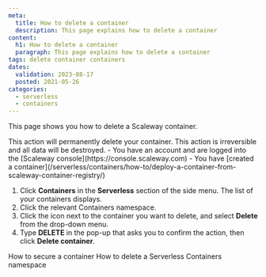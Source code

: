 ```yaml
---
meta:
  title: How to delete a container
  description: This page explains how to delete a container
content:
  h1: How to delete a container
  paragraph: This page explains how to delete a container
tags: delete container containers
dates:
  validation: 2023-08-17
  posted: 2021-05-26
categories:
  - serverless
  - containers
---
```


This page shows you how to delete a Scaleway container.

<Macro id="iam-requirements" />

<Message type="important">
  This action will permanently delete your container. This action is irreversible and all data will be destroyed.
</Message>

<Message type="requirement">
  - You have an account and are logged into the [Scaleway console](https://console.scaleway.com)
  - You have [created a container](/serverless/containers/how-to/deploy-a-container-from-scaleway-container-registry/)
</Message>

1. Click **Containers** in the **Serverless** section of the side menu. The list of your containers displays.
2. Click the relevant Containers namespace.
2. Click the <Icon name="more" /> icon next to the container you want to delete, and select **Delete** from the drop-down menu. 
3. Type **DELETE** in the pop-up that asks you to confirm the action, then click **Delete container**.

<Navigation title="See Also">
  <PreviousButton to="/serverless/containers/how-to/secure-a-container/">How to secure a container</PreviousButton>
  <NextButton to="/serverless/containers/how-to/delete-a-containers-namespace/">How to delete a Serverless Containers namespace</NextButton>
</Navigation>